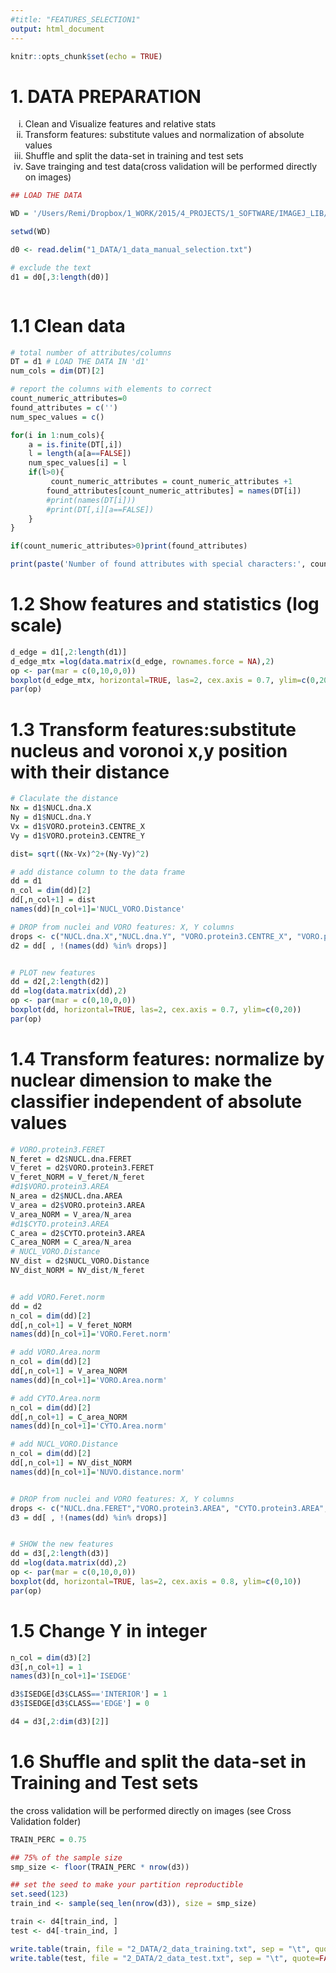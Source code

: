 ```yaml
---
#title: "FEATURES_SELECTION1"
output: html_document
---
```


```r
knitr::opts_chunk$set(echo = TRUE)
```


# 1. DATA PREPARATION

i)  Clean and Visualize features and relative stats
ii) Transform features: substitute values and normalization of absolute values
iii) Shuffle and split the data-set in training and test sets
iv) Save trainging and test data(cross validation will be performed directly on images)




```r

## LOAD THE DATA

WD = '/Users/Remi/Dropbox/1_WORK/2015/4_PROJECTS/1_SOFTWARE/IMAGEJ_LIB/CELL SIGNALING ANALYSIS/CODE/2_CLASSIFY/BORDERCELLS/PIPELINE/'

setwd(WD)

d0 <- read.delim("1_DATA/1_data_manual_selection.txt")

# exclude the text
d1 = d0[,3:length(d0)]



```


# 1.1 Clean data

```r
# total number of attributes/columns
DT = d1 # LOAD THE DATA IN 'd1'
num_cols = dim(DT)[2]

# report the columns with elements to correct
count_numeric_attributes=0
found_attributes = c('')
num_spec_values = c()

for(i in 1:num_cols){
    a = is.finite(DT[,i])
    l = length(a[a==FALSE])
    num_spec_values[i] = l
    if(l>0){
         count_numeric_attributes = count_numeric_attributes +1
        found_attributes[count_numeric_attributes] = names(DT[i])
        #print(names(DT[i]))
        #print(DT[,i][a==FALSE])
    }
}

if(count_numeric_attributes>0)print(found_attributes)

print(paste('Number of found attributes with special characters:', count_numeric_attributes))

```



# 1.2 Show features and statistics (log scale)
```r
d_edge = d1[,2:length(d1)]
d_edge_mtx =log(data.matrix(d_edge, rownames.force = NA),2)
op <- par(mar = c(0,10,0,0))
boxplot(d_edge_mtx, horizontal=TRUE, las=2, cex.axis = 0.7, ylim=c(0,20))
par(op)
```


# 1.3 Transform features:substitute nucleus and voronoi x,y position with their distance
```r
# Claculate the distance
Nx = d1$NUCL.dna.X
Ny = d1$NUCL.dna.Y
Vx = d1$VORO.protein3.CENTRE_X
Vy = d1$VORO.protein3.CENTRE_Y

dist= sqrt((Nx-Vx)^2+(Ny-Vy)^2)

# add distance column to the data frame
dd = d1
n_col = dim(dd)[2]
dd[,n_col+1] = dist
names(dd)[n_col+1]='NUCL_VORO.Distance'

# DROP from nuclei and VORO features: X, Y columns 
drops <- c("NUCL.dna.X","NUCL.dna.Y", "VORO.protein3.CENTRE_X", "VORO.protein3.CENTRE_Y")
d2 = dd[ , !(names(dd) %in% drops)]


# PLOT new features
dd = d2[,2:length(d2)]
dd =log(data.matrix(dd),2)
op <- par(mar = c(0,10,0,0))
boxplot(dd, horizontal=TRUE, las=2, cex.axis = 0.7, ylim=c(0,20))
par(op)


```



# 1.4 Transform features: normalize by nuclear dimension to make the classifier independent of absolute values

```r

# VORO.protein3.FERET
N_feret = d2$NUCL.dna.FERET
V_feret = d2$VORO.protein3.FERET
V_feret_NORM = V_feret/N_feret
#d1$VORO.protein3.AREA
N_area = d2$NUCL.dna.AREA
V_area = d2$VORO.protein3.AREA
V_area_NORM = V_area/N_area
#d1$CYTO.protein3.AREA
C_area = d2$CYTO.protein3.AREA
C_area_NORM = C_area/N_area
# NUCL_VORO.Distance
NV_dist = d2$NUCL_VORO.Distance
NV_dist_NORM = NV_dist/N_feret


# add VORO.Feret.norm
dd = d2
n_col = dim(dd)[2]
dd[,n_col+1] = V_feret_NORM
names(dd)[n_col+1]='VORO.Feret.norm'

# add VORO.Area.norm
n_col = dim(dd)[2]
dd[,n_col+1] = V_area_NORM
names(dd)[n_col+1]='VORO.Area.norm'

# add CYTO.Area.norm
n_col = dim(dd)[2]
dd[,n_col+1] = C_area_NORM
names(dd)[n_col+1]='CYTO.Area.norm'

# add NUCL_VORO.Distance
n_col = dim(dd)[2]
dd[,n_col+1] = NV_dist_NORM
names(dd)[n_col+1]='NUVO.distance.norm'


# DROP from nuclei and VORO features: X, Y columns 
drops <- c("NUCL.dna.FERET","VORO.protein3.AREA", "CYTO.protein3.AREA", "VORO.protein3.FERET", "NUCL.dna.AREA", "NUCL_VORO.Distance")
d3 = dd[ , !(names(dd) %in% drops)]


# SHOW the new features
dd = d3[,2:length(d3)]
dd =log(data.matrix(dd),2)
op <- par(mar = c(0,10,0,0))
boxplot(dd, horizontal=TRUE, las=2, cex.axis = 0.8, ylim=c(0,10))
par(op)

```

# 1.5 Change Y in integer

```r
n_col = dim(d3)[2]
d3[,n_col+1] = 1
names(d3)[n_col+1]='ISEDGE'

d3$ISEDGE[d3$CLASS=='INTERIOR'] = 1
d3$ISEDGE[d3$CLASS=='EDGE'] = 0

d4 = d3[,2:dim(d3)[2]]
```


# 1.6 Shuffle and split the data-set in Training and Test sets
the cross validation will be performed directly on images (see Cross Validation folder)
```r

TRAIN_PERC = 0.75

## 75% of the sample size
smp_size <- floor(TRAIN_PERC * nrow(d3))

## set the seed to make your partition reproductible
set.seed(123)
train_ind <- sample(seq_len(nrow(d3)), size = smp_size)

train <- d4[train_ind, ]
test <- d4[-train_ind, ]

write.table(train, file = "2_DATA/2_data_training.txt", sep = "\t", quote=FALSE, row.names=FALSE, col.names = colnames(train))
write.table(test, file = "2_DATA/2_data_test.txt", sep = "\t", quote=FALSE, row.names=FALSE, col.names = colnames(test))


```
